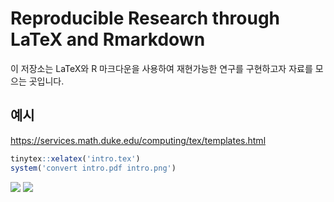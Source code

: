 # Reproducible Research through LaTeX and Rmarkdown

이 저장소는 LaTeX와 R 마크다운을 사용하여 재현가능한 연구를 구현하고자 자료를 모으는 곳입니다.

## 예시

<https://services.math.duke.edu/computing/tex/templates.html>

```r
tinytex::xelatex('intro.tex')
system('convert intro.pdf intro.png')
```

![](intro-0.png)
![](intro-1.png)

